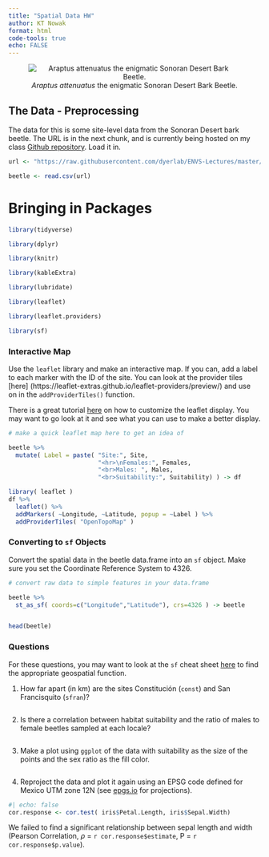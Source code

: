 ```yaml
---
title: "Spatial Data HW"
author: KT Nowak
format: html
code-tools: true
echo: FALSE
---
```

<center>
![*Araptus attenuatus* the enigmatic Sonoran Desert Bark
Beetle.](https://live.staticflickr.com/65535/50441339417_74e04216fa_w_d.jpg)
</center>


## The Data - Preprocessing
The data for this is some site-level data from the Sonoran Desert bark beetle. The
URL is in the next chunk, and is currently being hosted on my class [Github
repository](https://github.com/dyerlab/ENVS-Lectures). Load it in.
```r
url <- "https://raw.githubusercontent.com/dyerlab/ENVS-Lectures/master/data/Araptus_Disperal_Bias.csv"

beetle <- read.csv(url)

```
# Bringing in Packages

```r
library(tidyverse)

library(dplyr)

library(knitr)

library(kableExtra)

library(lubridate)

library(leaflet)

library(leaflet.providers)

library(sf)
```
### Interactive Map

Use the `leaflet` library and make an interactive map. If you can, add a label to
each marker with the ID of the site. You can look at the provider tiles [here]
(https://leaflet-extras.github.io/leaflet-providers/preview/) and use on in the
`addProviderTiles()` function.

There is a great tutorial [here](https://rstudio.github.io/leaflet/map_widget.html)
on how to customize the leaflet display. You may want to go look at it and see
what you can use to make a better display.

```r
# make a quick leaflet map here to get an idea of

beetle %>%
  mutate( Label = paste( "Site:", Site, 
                         "<hr>\nFemales:", Females, 
                         "<br>Males: ", Males,
                         "<br>Suitability:", Suitability) ) -> df

library( leaflet )
df %>%
  leaflet() %>%
  addMarkers( ~Longitude, ~Latitude, popup = ~Label ) %>%
  addProviderTiles( "OpenTopoMap" )

```
### Converting to `sf` Objects

Convert the spatial data in the beetle data.frame into an `sf` object. Make sure
you set the Coordinate Reference System to $4326$.
```r
# convert raw data to simple features in your data.frame

beetle %>% 
  st_as_sf( coords=c("Longitude","Latitude"), crs=4326 ) -> beetle


head(beetle)
```
### Questions
For these questions, you may want to look at the `sf` cheat sheet
[here](https://github.com/rstudio/cheatsheets/raw/main/sf.pdf) to find the
appropriate geospatial function.

1. How far apart (in km) are the sites Constitución (`const`) and San Francisquito
(`sfran`)?

```r

```

2. Is there a correlation between habitat suitability and the ratio of males to
female beetles sampled at each locale?
```r

```

3. Make a plot using `ggplot` of the data with suitability as the size of the
points and the sex ratio as the fill color.
```r

```
4. Reproject the data and plot it again using an EPSG code defined for Mexico UTM
zone 12N (see [epgs.io](https://epsg.io) for projections).
```r
#| echo: false
cor.response <- cor.test( iris$Petal.Length, iris$Sepal.Width)
```
We failed to find a significant relationship between sepal length and width
(Pearson Correlation, $\rho$ = `r cor.response$estimate`, P = `r
cor.response$p.value`).
